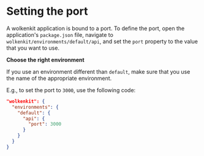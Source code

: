 
# Setting the port

A wolkenkit application is bound to a port. To define the port, open the application's `package.json` file, navigate to `wolkenkit/environments/default/api`, and set the `port` property to the value that you want to use.

<Hint type='warning'>

  **Choose the right environment**

  If you use an environment different than `default`, make sure that you use the name of the appropriate environment.

</Hint>

E.g., to set the port to `3000`, use the following code:

```json
"wolkenkit": {
  "environments": {
    "default": {
      "api": {
        "port": 3000
      }
    }
  }
}
```
